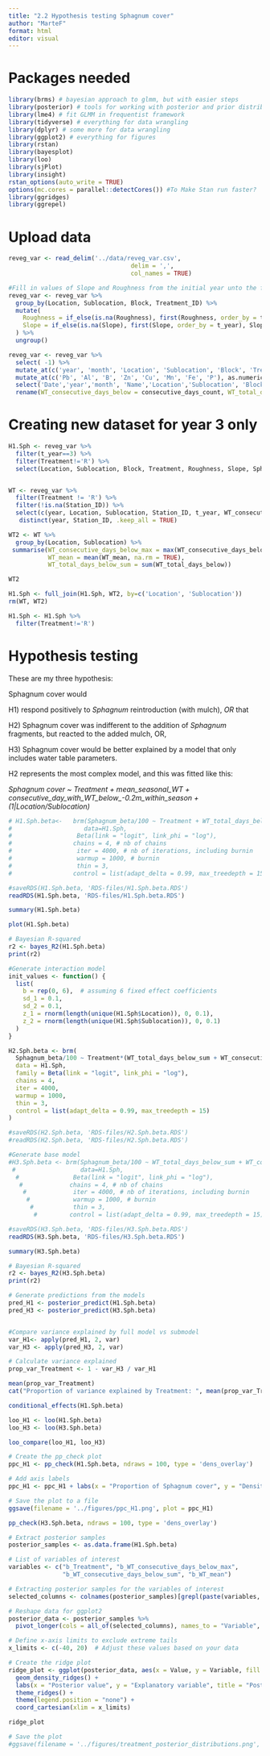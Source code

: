 ```yaml
---
title: "2.2 Hypothesis testing Sphagnum cover"
author: "MarteF"
format: html
editor: visual
---
```


# Packages needed

```r
library(brms) # bayesian approach to glmm, but with easier steps 
library(posterior) # tools for working with posterior and prior distributions 
library(lme4) # fit GLMM in frequentist framework 
library(tidyverse) # everything for data wrangling 
library(dplyr) # some more for data wrangling 
library(ggplot2) # everything for figures 
library(rstan) 
library(bayesplot) 
library(loo)  
library(sjPlot)
library(insight)
rstan_options(auto_write = TRUE) 
options(mc.cores = parallel::detectCores()) #To Make Stan run faster?
library(ggridges)
library(ggrepel)
```

# Upload data

```r
reveg_var <- read_delim('../data/reveg_var.csv', 
                                  delim = ',',
                                  col_names = TRUE)

#Fill in values of Slope and Roughness from the initial year unto the following years:
reveg_var <- reveg_var %>%
  group_by(Location, Sublocation, Block, Treatment_ID) %>%
  mutate(
    Roughness = if_else(is.na(Roughness), first(Roughness, order_by = t_year), Roughness),
    Slope = if_else(is.na(Slope), first(Slope, order_by = t_year), Slope)
  ) %>%
  ungroup()
```

```r
reveg_var <- reveg_var %>% 
  select( -1) %>%
  mutate_at(c('year', 'month', 'Location', 'Sublocation', 'Block', 'Treatment_ID', 'Treatment', 'Name', 'Station_ID'), as.factor) %>%
  mutate_at(c('Pb', 'Al', 'B', 'Zn', 'Cu', 'Mn', 'Fe', 'P'), as.numeric) %>%
  select('Date','year','month', 'Name','Location','Sublocation', 'Block', 'Treatment', 'Treatment_ID', 'Station_ID', everything()) %>%
  rename(WT_consecutive_days_below = consecutive_days_count, WT_total_days_below=total_days, WT_mean=gs_mean, WT_max=gs_max, WT_min=gs_min)
```

# Creating new dataset for year 3 only

```r
H1.Sph <- reveg_var %>%
  filter(t_year==3) %>%
  filter(Treatment!='R') %>%
  select(Location, Sublocation, Block, Treatment, Roughness, Slope, Sphagnum, Change_Total, Sphagnum_nozero, Sphagnum_int, Sphagnum_no1, Sphagnum_beta)



```

```r
WT <- reveg_var %>%
  filter(Treatment != 'R') %>%
  filter(!is.na(Station_ID)) %>%
  select(c(year, Location, Sublocation, Station_ID, t_year, WT_consecutive_days_below, WT_mean, WT_max, WT_min, WT_total_days_below)) %>%
   distinct(year, Station_ID, .keep_all = TRUE)

WT2 <- WT %>%
  group_by(Location, Sublocation) %>%
 summarise(WT_consecutive_days_below_max = max(WT_consecutive_days_below),
           WT_mean = mean(WT_mean, na.rm = TRUE),
           WT_total_days_below_sum = sum(WT_total_days_below))

WT2
```

```r
H1.Sph <- full_join(H1.Sph, WT2, by=c('Location', 'Sublocation'))
rm(WT, WT2)

H1.Sph <- H1.Sph %>%
  filter(Treatment!='R')
```

# Hypothesis testing

These are my three hypothesis:

Sphagnum cover would

H1) respond positively to *Sphagnum* reintroduction (with mulch), *OR* that  

H2) Sphagnum cover was indifferent to the addition of *Sphagnum* fragments, but reacted to the added mulch, OR,  

H3) Sphagnum cover would be better explained by a model that only includes water table parameters. 

H2 represents the most complex model, and this was fitted like this: 

*Sphagnum cover \~ Treatment + mean_seasonal_WT + consecutive_day_with_WT_below\_-0.2m_within_season + (1\|Location/Sublocation)* 

```r

# H1.Sph.beta<-   brm(Sphagnum_beta/100 ~ Treatment + WT_total_days_below_sum + WT_consecutive_days_below_max + WT_mean + (1 | Location/Sublocation),
#                    data=H1.Sph,
#                  Beta(link = "logit", link_phi = "log"),
#                 chains = 4, # nb of chains
#                  iter = 4000, # nb of iterations, including burnin
#                  warmup = 1000, # burnin
#                  thin = 3,
#                 control = list(adapt_delta = 0.99, max_treedepth = 15))

#saveRDS(H1.Sph.beta, 'RDS-files/H1.Sph.beta.RDS')
readRDS(H1.Sph.beta, 'RDS-files/H1.Sph.beta.RDS')
```

```r
summary(H1.Sph.beta)
```

```r
plot(H1.Sph.beta)
```

```r
# Bayesian R-squared
r2 <- bayes_R2(H1.Sph.beta)
print(r2)


```

```r
#Generate interaction model
init_values <- function() {
  list(
    b = rep(0, 6),  # assuming 6 fixed effect coefficients
    sd_1 = 0.1, 
    sd_2 = 0.1, 
    z_1 = rnorm(length(unique(H1.Sph$Location)), 0, 0.1),
    z_2 = rnorm(length(unique(H1.Sph$Sublocation)), 0, 0.1)
  )
}

H2.Sph.beta <- brm(
  Sphagnum_beta/100 ~ Treatment*(WT_total_days_below_sum + WT_consecutive_days_below_max + WT_mean) + (1 | Location/Sublocation),
  data = H1.Sph,
  family = Beta(link = "logit", link_phi = "log"),
  chains = 4,
  iter = 4000,
  warmup = 1000,
  thin = 3,
  control = list(adapt_delta = 0.99, max_treedepth = 15)
)

#saveRDS(H2.Sph.beta, 'RDS-files/H2.Sph.beta.RDS')
#readRDS(H2.Sph.beta, 'RDS-files/H2.Sph.beta.RDS')
```

```r
#Generate base model
#H3.Sph.beta <- brm(Sphagnum_beta/100 ~ WT_total_days_below_sum + WT_consecutive_days_below_max + WT_mean + (1 | Location/Sublocation),
 #                  data=H1.Sph,
  #               Beta(link = "logit", link_phi = "log"),
   #             chains = 4, # nb of chains
    #             iter = 4000, # nb of iterations, including burnin
     #            warmup = 1000, # burnin
      #           thin = 3,
       #         control = list(adapt_delta = 0.99, max_treedepth = 15))

#saveRDS(H3.Sph.beta, 'RDS-files/H3.Sph.beta.RDS')
readRDS(H3.Sph.beta, 'RDS-files/H3.Sph.beta.RDS')
```

```r
summary(H3.Sph.beta)
```

```r
# Bayesian R-squared
r2 <- bayes_R2(H3.Sph.beta)
print(r2)
```

```r
# Generate predictions from the models
pred_H1 <- posterior_predict(H1.Sph.beta)
pred_H3 <- posterior_predict(H3.Sph.beta)


#Compare variance explained by full model vs submodel
var_H1<- apply(pred_H1, 2, var)
var_H3 <- apply(pred_H3, 2, var)

```

```r
# Calculate variance explained
prop_var_Treatment <- 1 - var_H3 / var_H1

mean(prop_var_Treatment)
cat("Proportion of variance explained by Treatment: ", mean(prop_var_Treatment), "\n")

```

```r
conditional_effects(H1.Sph.beta)
```

```r
loo_H1 <- loo(H1.Sph.beta)
loo_H3 <- loo(H3.Sph.beta)

loo_compare(loo_H1, loo_H3)
```

```r
# Create the pp_check plot
ppc_H1 <- pp_check(H1.Sph.beta, ndraws = 100, type = 'dens_overlay')

# Add axis labels
ppc_H1 <- ppc_H1 + labs(x = "Proportion of Sphagnum cover", y = "Density")

# Save the plot to a file
ggsave(filename = '../figures/ppc_H1.png', plot = ppc_H1)
```

```r
pp_check(H3.Sph.beta, ndraws = 100, type = 'dens_overlay')
```

```r
# Extract posterior samples
posterior_samples <- as.data.frame(H1.Sph.beta)

# List of variables of interest
variables <- c("b_Treatment", "b_WT_consecutive_days_below_max", 
               "b_WT_consecutive_days_below_sum", "b_WT_mean")

# Extracting posterior samples for the variables of interest
selected_columns <- colnames(posterior_samples)[grepl(paste(variables, collapse = "|"), colnames(posterior_samples))]

# Reshape data for ggplot2
posterior_data <- posterior_samples %>%
  pivot_longer(cols = all_of(selected_columns), names_to = "Variable", values_to = "Value")

# Define x-axis limits to exclude extreme tails
x_limits <- c(-40, 20)  # Adjust these values based on your data

# Create the ridge plot
ridge_plot <- ggplot(posterior_data, aes(x = Value, y = Variable, fill = Variable)) +
  geom_density_ridges() +
  labs(x = "Posterior value", y = "Explanatory variable", title = "Posterior distributions of explanatory variables") +
  theme_ridges() +
  theme(legend.position = "none") +
  coord_cartesian(xlim = x_limits)

ridge_plot

# Save the plot
#ggsave(filename = '../figures/treatment_posterior_distributions.png', plot = ridge_plot)
```
